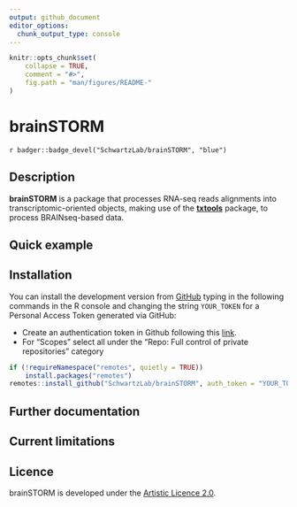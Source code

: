 ```yaml
---
output: github_document
editor_options: 
  chunk_output_type: console
---
```


```r
knitr::opts_chunk$set(
    collapse = TRUE,
    comment = "#>",
    fig.path = "man/figures/README-"
)
```

# brainSTORM

<!-- badges: start -->
`r badger::badge_devel("SchwartzLab/brainSTORM", "blue")`
<!-- badges: end -->

## Description 

**brainSTORM** is a package that processes RNA-seq reads alignments into 
transcriptomic-oriented objects, making use of the 
[**txtools**](https://github.com/AngelCampos/txtools) package, to
process BRAINseq-based data.

## Quick example

## Installation

You can install the development version from
[GitHub](https://github.com/SchwartzLab/brainSTORM) typing in the following 
commands in the R console and changing the string `YOUR_TOKEN` for a 
Personal Access Token generated via GitHub:

* Create an authentication token in Github following this [link](https://github.com/settings/tokens).
* For "Scopes" select all under the "Repo: Full control of private repositories" category

```r
if (!requireNamespace("remotes", quietly = TRUE))
    install.packages("remotes")
remotes::install_github("SchwartzLab/brainSTORM", auth_token = "YOUR_TOKEN")
```

## Further documentation
    
## Current limitations

## Licence

brainSTORM is developed under the [Artistic Licence 2.0](https://opensource.org/licenses/Artistic-2.0).

